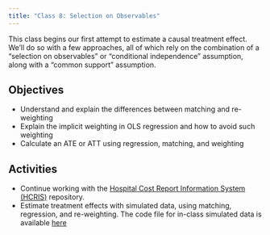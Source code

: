 ```yaml
---
title: "Class 8: Selection on Observables"
---
```


This class begins our first attempt to estimate a causal treatment effect. We'll do so with a few approaches, all of which rely on the combination of a "selection on observables" or "conditional independence" assumption, along with a "common support" assumption.

## Objectives
- Understand and explain the differences between matching and re-weighting
- Explain the implicit weighting in OLS regression and how to avoid such weighting
- Calculate an ATE or ATT using regression, matching, and weighting

## Activities 
- Continue working with the [Hospital Cost Report Information System (HCRIS)](https://github.com/imccart/hcris-class) repository.
- Estimate treatment effects with simulated data, using matching, regression, and re-weighting. The code file for in-class simulated data is available [here](https://imccart.github.io/econ470-content/01-hospital-pricing/in-class-code.R)
